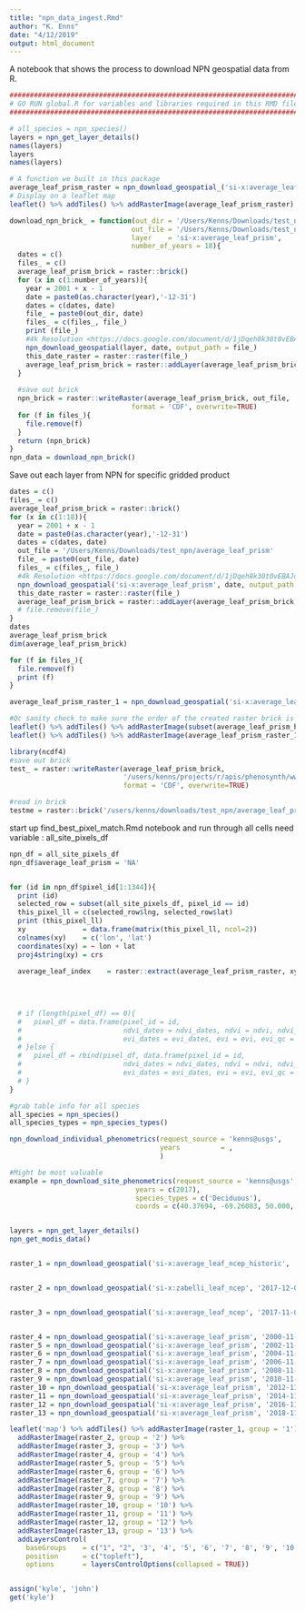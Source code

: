 ```yaml
---
title: "npn_data_ingest.Rmd"
author: "K. Enns"
date: "4/12/2019"
output: html_document
---
```


A notebook that shows the process to download NPN geospatial data from R.

```r
####################################################################################
# GO RUN global.R for variables and libraries required in this RMD file
####################################################################################
```


```r
# all_species = npn_species()
layers = npn_get_layer_details()
names(layers)
layers
names(layers)
```
```r
# A function we built in this package
average_leaf_prism_raster = npn_download_geospatial_('si-x:average_leaf_prism', '2017-11-01')
# Display on a leaflet map
leaflet() %>% addTiles() %>% addRasterImage(average_leaf_prism_raster)


```

```r
download_npn_brick_ = function(out_dir = '/Users/Kenns/Downloads/test_npn/average_leaf_prism',
                              out_file = '/Users/Kenns/Downloads/test_npn/average_leaf_prism_brick.nc',
                              layer    = 'si-x:average_leaf_prism',
                              number_of_years = 18){
  dates = c()
  files_ = c()
  average_leaf_prism_brick = raster::brick()
  for (x in c(1:number_of_years)){
    year = 2001 + x - 1
    date = paste0(as.character(year),'-12-31')
    dates = c(dates, date)
    file_ = paste0(out_dir, date)
    files_ = c(files_, file_)
    print (file_)
    #4k Resolution <https://docs.google.com/document/d/1jDqeh8k30t0vEBAJu2ODiipaofLZ2PFgsaNzhhzz3xg/pub>
    npn_download_geospatial(layer, date, output_path = file_)
    this_date_raster = raster::raster(file_)
    average_leaf_prism_brick = raster::addLayer(average_leaf_prism_brick, this_date_raster)
  }
  
  #save out brick
  npn_brick = raster::writeRaster(average_leaf_prism_brick, out_file, 
                              format = 'CDF', overwrite=TRUE)
  for (f in files_){
    file.remove(f)
  }
  return (npn_brick)
}
npn_data = download_npn_brick()
```

Save out each layer from NPN for specific gridded product
```r
dates = c()
files_ = c()
average_leaf_prism_brick = raster::brick()
for (x in c(1:18)){
  year = 2001 + x - 1
  date = paste0(as.character(year),'-12-31')
  dates = c(dates, date)
  out_file = '/Users/Kenns/Downloads/test_npn/average_leaf_prism'
  file_ = paste0(out_file, date)
  files_ = c(files_, file_)
  #4k Resolution <https://docs.google.com/document/d/1jDqeh8k30t0vEBAJu2ODiipaofLZ2PFgsaNzhhzz3xg/pub>
  npn_download_geospatial('si-x:average_leaf_prism', date, output_path = file_)
  this_date_raster = raster::raster(file_)
  average_leaf_prism_brick = raster::addLayer(average_leaf_prism_brick, this_date_raster)
  # file.remove(file_)
}
dates
average_leaf_prism_brick
dim(average_leaf_prism_brick)

for (f in files_){
  file.remove(f)
  print (f)
}

average_leaf_prism_raster_1 = npn_download_geospatial('si-x:average_leaf_prism', '1981-12-31')

#Qc sanity check to make sure the order of the created raster brick is from 1981 to current
leaflet() %>% addTiles() %>% addRasterImage(subset(average_leaf_prism_brick, 1))
leaflet() %>% addTiles() %>% addRasterImage(average_leaf_prism_raster_1)

library(ncdf4)
#save out brick
test_ = raster::writeRaster(average_leaf_prism_brick,
                            '/users/kenns/projects/r/apis/phenosynth/www/site_data/average_leaf_prism_brick.nc', 
                            format = 'CDF', overwrite=TRUE)

#read in brick
testme = raster::brick('/users/kenns/downloads/test_npn/average_leaf_prism_brick.nc')

```


start up find_best_pixel_match.Rmd notebook and run through all cells 
  need variable : all_site_pixels_df
```r

npn_df = all_site_pixels_df
npn_df$average_leaf_prism = 'NA'


for (id in npn_df$pixel_id[1:1344]){
  print (id)
  selected_row = subset(all_site_pixels_df, pixel_id == id)
  this_pixel_ll = c(selected_row$lng, selected_row$lat)
  print (this_pixel_ll)
  xy              = data.frame(matrix(this_pixel_ll, ncol=2))
  colnames(xy)    = c('lon', 'lat')
  coordinates(xy) = ~ lon + lat
  proj4string(xy) = crs
  
  average_leaf_index    = raster::extract(average_leaf_prism_raster, xy)
  

  
  
  # if (length(pixel_df) == 0){
  #   pixel_df = data.frame(pixel_id = id, 
  #                         ndvi_dates = ndvi_dates, ndvi = ndvi, ndvi_qc = ndvi_qc, 
  #                         evi_dates = evi_dates, evi = evi, evi_qc = evi_qc)
  # }else {
  #   pixel_df = rbind(pixel_df, data.frame(pixel_id = id, 
  #                         ndvi_dates = ndvi_dates, ndvi = ndvi, ndvi_qc = ndvi_qc, 
  #                         evi_dates = evi_dates, evi = evi, evi_qc = evi_qc))
  # }
}

```







```r
#grab table info for all species
all_species = npn_species()
all_species_types = npn_species_types()

npn_download_individual_phenometrics(request_source = 'kenns@usgs',
                                     years          = ,
                                     )

#Might be most valuable
example = npn_download_site_phenometrics(request_source = 'kenns@usgs',
                               years = c(2017),
                               species_types = c('Deciduous'),
                               coords = c(40.37694, -69.26083, 50.000, -67.26083))


layers = npn_get_layer_details()
npn_get_modis_data()


raster_1 = npn_download_geospatial('si-x:average_leaf_ncep_historic', '2016-12-31')


raster_2 = npn_download_geospatial('si-x:zabelli_leaf_ncep', '2017-12-01')


raster_3 = npn_download_geospatial('si-x:average_leaf_ncep', '2017-11-01')


raster_4 = npn_download_geospatial('si-x:average_leaf_prism', '2000-11-01')
raster_5 = npn_download_geospatial('si-x:average_leaf_prism', '2002-11-01')
raster_6 = npn_download_geospatial('si-x:average_leaf_prism', '2004-11-01')
raster_7 = npn_download_geospatial('si-x:average_leaf_prism', '2006-11-01')
raster_8 = npn_download_geospatial('si-x:average_leaf_prism', '2008-11-01')
raster_9 = npn_download_geospatial('si-x:average_leaf_prism', '2010-11-01')
raster_10 = npn_download_geospatial('si-x:average_leaf_prism', '2012-11-01')
raster_11 = npn_download_geospatial('si-x:average_leaf_prism', '2014-11-01')
raster_12 = npn_download_geospatial('si-x:average_leaf_prism', '2016-11-01')
raster_13 = npn_download_geospatial('si-x:average_leaf_prism', '2018-11-01')

leaflet('map') %>% addTiles() %>% addRasterImage(raster_1, group = '1') %>%
  addRasterImage(raster_2, group = '2') %>%
  addRasterImage(raster_3, group = '3') %>%
  addRasterImage(raster_4, group = '4') %>%
  addRasterImage(raster_5, group = '5') %>%
  addRasterImage(raster_6, group = '6') %>%
  addRasterImage(raster_7, group = '7') %>%
  addRasterImage(raster_8, group = '8') %>%
  addRasterImage(raster_9, group = '9') %>%
  addRasterImage(raster_10, group = '10') %>%
  addRasterImage(raster_11, group = '11') %>%
  addRasterImage(raster_12, group = '12') %>%
  addRasterImage(raster_13, group = '13') %>%
  addLayersControl(
    baseGroups    = c("1", "2", '3', '4', '5', '6', '7', '8', '9', '10', '11', '12', '13'),
    position      = c("topleft"),
    options       = layersControlOptions(collapsed = TRUE))


assign('kyle', 'john')
get('kyle')

```